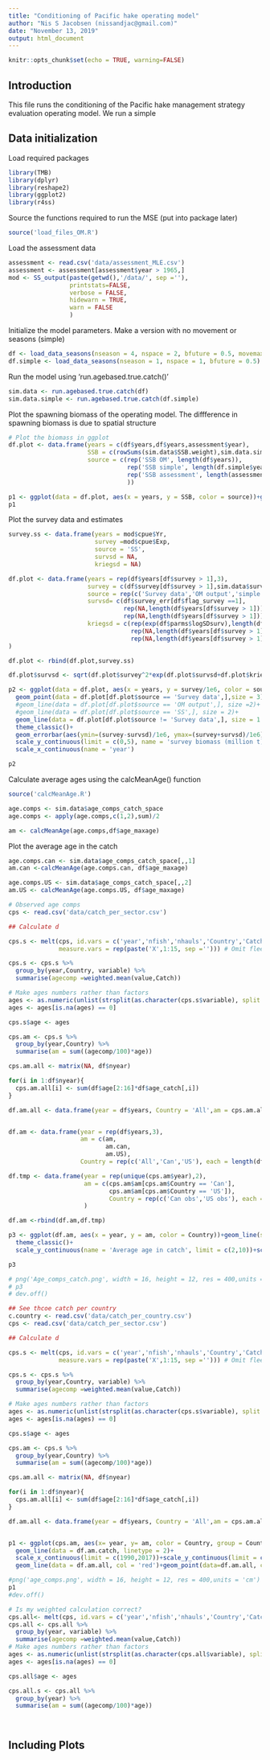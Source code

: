 ```yaml
---
title: "Conditioning of Pacific hake operating model"
author: "Nis S Jacobsen (nissandjac@gmail.com)"
date: "November 13, 2019"
output: html_document
---
```


```r
knitr::opts_chunk$set(echo = TRUE, warning=FALSE)
```

## Introduction 

This file runs the conditioning of the Pacific hake management strategy evaluation operating model. We run a simple 


## Data initialization

Load required packages
```r
library(TMB)
library(dplyr)
library(reshape2)
library(ggplot2)
library(r4ss)
```
Source the functions required to run the MSE (put into package later)
```r
source('load_files_OM.R')
```
Load the assessment data
```r
assessment <- read.csv('data/assessment_MLE.csv')
assessment <- assessment[assessment$year > 1965,]
mod <- SS_output(paste(getwd(),'/data/', sep =''), 
                 printstats=FALSE, 
                 verbose = FALSE, 
                 hidewarn = TRUE, 
                 warn = FALSE
                 )

```

Initialize the model parameters. Make a version with no movement or seasons (simple)
```r

df <- load_data_seasons(nseason = 4, nspace = 2, bfuture = 0.5, movemaxinit = 0.5, movefiftyinit =8)
df.simple <- load_data_seasons(nseason = 1, nspace = 1, bfuture = 0.5) # Prepare data for operating model
```


Run the model using 'run.agebased.true.catch()'

```r
sim.data <- run.agebased.true.catch(df)
sim.data.simple <- run.agebased.true.catch(df.simple)

```

Plot the spawning biomass of the operating model. The diffference in spawning biomass is due to spatial structure 
```r
# Plot the biomass in ggplot 
df.plot <- data.frame(years = c(df$years,df$years,assessment$year), 
                      SSB = c(rowSums(sim.data$SSB.weight),sim.data.simple$SSB.weight,assessment$SSB), 
                      source = c(rep('SSB OM', length(df$years)), 
                                 rep('SSB simple', length(df.simple$years)),
                                 rep('SSB assessment', length(assessment$year))
                                 ))

p1 <- ggplot(data = df.plot, aes(x = years, y = SSB, color = source))+geom_line(size = 2)+theme_classic()
p1

```

Plot the survey data and estimates 

```r
survey.ss <- data.frame(years = mod$cpue$Yr,
                        survey =mod$cpue$Exp,
                        source = 'SS',
                        survsd = NA,
                        kriegsd = NA)

df.plot <- data.frame(years = rep(df$years[df$survey > 1],3),
                      survey = c(df$survey[df$survey > 1],sim.data$survey[sim.data$survey > 1],sim.data.simple$survey[sim.data$survey > 1]),
                      source = rep(c('Survey data','OM output','simple model'), each = length(df$years[df$survey > 1])),
                      survsd= c(df$survey_err[df$flag_survey ==1], 
                                rep(NA,length(df$years[df$survey > 1])), 
                                rep(NA,length(df$years[df$survey > 1]))),
                      kriegsd = c(rep(exp(df$parms$logSDsurv),length(df$years[df$survey > 1])), 
                                  rep(NA,length(df$years[df$survey > 1])), 
                                  rep(NA,length(df$years[df$survey > 1])))
)

df.plot <- rbind(df.plot,survey.ss)

df.plot$survsd <- sqrt(df.plot$survey^2*exp(df.plot$survsd+df.plot$kriegsd-1))

p2 <- ggplot(data = df.plot, aes(x = years, y = survey/1e6, color = source))+
  geom_point(data = df.plot[df.plot$source == 'Survey data',],size = 3)+
  #geom_line(data = df.plot[df.plot$source == 'OM output',], size =2)+
  #geom_line(data = df.plot[df.plot$source == 'SS',], size = 2)+
  geom_line(data = df.plot[df.plot$source != 'Survey data',], size = 1.5)+
  theme_classic()+
  geom_errorbar(aes(ymin=(survey-survsd)/1e6, ymax=(survey+survsd)/1e6))+
  scale_y_continuous(limit = c(0,5), name = 'survey biomass (million t)')+
  scale_x_continuous(name = 'year')

p2
```

Calculate average ages using the calcMeanAge() function
```r
source('calcMeanAge.R')

age.comps <- sim.data$age_comps_catch_space
age.comps <- apply(age.comps,c(1,2),sum)/2

am <- calcMeanAge(age.comps,df$age_maxage)
```
Plot the average age in the catch 
```r
age.comps.can <- sim.data$age_comps_catch_space[,,1]
am.can <-calcMeanAge(age.comps.can, df$age_maxage)

age.comps.US <- sim.data$age_comps_catch_space[,,2]
am.US <- calcMeanAge(age.comps.US, df$age_maxage)

# Observed age comps
cps <- read.csv('data/catch_per_sector.csv')

## Calculate d

cps.s <- melt(cps, id.vars = c('year','nfish','nhauls','Country','Catch'),
              measure.vars = rep(paste('X',1:15, sep =''))) # Omit fleet from this df

cps.s <- cps.s %>% 
  group_by(year,Country, variable) %>% 
  summarise(agecomp =weighted.mean(value,Catch))

# Make ages numbers rather than factors
ages <- as.numeric(unlist(strsplit(as.character(cps.s$variable), split = "X")))
ages <- ages[is.na(ages) == 0]

cps.s$age <- ages

cps.am <- cps.s %>% 
  group_by(year,Country) %>% 
  summarise(am = sum((agecomp/100)*age))

cps.am.all <- matrix(NA, df$nyear)

for(i in 1:df$nyear){
  cps.am.all[i] <- sum(df$age[2:16]*df$age_catch[,i])
}

df.am.all <- data.frame(year = df$years, Country = 'All',am = cps.am.all)


df.am <- data.frame(year = rep(df$years,3), 
                    am = c(am,
                           am.can,
                           am.US), 
                    Country = rep(c('All','Can','US'), each = length(df$years)))

df.tmp <- data.frame(year = rep(unique(cps.am$year),2),
                     am = c(cps.am$am[cps.am$Country == 'Can'],
                            cps.am$am[cps.am$Country == 'US']),
                            Country = rep(c('Can obs','US obs'), each = length(unique(cps.am$year)))
                     )

df.am <-rbind(df.am,df.tmp)

p3 <- ggplot(df.am, aes(x = year, y = am, color = Country))+geom_line(size = 1)+
  theme_classic()+
  scale_y_continuous(name = 'Average age in catch', limit = c(2,10))+scale_x_continuous()

p3

```

```r
# png('Age_comps_catch.png', width = 16, height = 12, res = 400,units = 'cm')
# p3
# dev.off()

## See thcoe catch per country
c.country <- read.csv('data/catch_per_country.csv')
cps <- read.csv('data/catch_per_sector.csv')

## Calculate d

cps.s <- melt(cps, id.vars = c('year','nfish','nhauls','Country','Catch'),
              measure.vars = rep(paste('X',1:15, sep =''))) # Omit fleet from this df

cps.s <- cps.s %>% 
  group_by(year,Country, variable) %>% 
  summarise(agecomp =weighted.mean(value,Catch))

# Make ages numbers rather than factors
ages <- as.numeric(unlist(strsplit(as.character(cps.s$variable), split = "X")))
ages <- ages[is.na(ages) == 0]

cps.s$age <- ages

cps.am <- cps.s %>% 
  group_by(year,Country) %>% 
  summarise(am = sum((agecomp/100)*age))

cps.am.all <- matrix(NA, df$nyear)

for(i in 1:df$nyear){
  cps.am.all[i] <- sum(df$age[2:16]*df$age_catch[,i])
}

df.am.all <- data.frame(year = df$years, Country = 'All',am = cps.am.all)


p1 <- ggplot(cps.am, aes(x= year, y= am, color = Country, group = Country))+geom_line()+geom_point()+theme_classic()+
  geom_line(data = df.am.catch, linetype = 2)+
  scale_x_continuous(limit = c(1990,2017))+scale_y_continuous(limit = c(2.5,10),name = 'average age in catch')+
  geom_line(data = df.am.all, col = 'red')+geom_point(data=df.am.all, col ='red')

#png('age_comps.png', width = 16, height = 12, res = 400,units = 'cm')
p1
#dev.off()

# Is my weighted calculation correct? 
cps.all<- melt(cps, id.vars = c('year','nfish','nhauls','Country','Catch'),measure.vars = rep(paste('X',1:15, sep =''))) # Omit fleet from this df
cps.all <- cps.all %>% 
  group_by(year, variable) %>% 
  summarise(agecomp =weighted.mean(value,Catch))
# Make ages numbers rather than factors
ages <- as.numeric(unlist(strsplit(as.character(cps.all$variable), split = "X")))
ages <- ages[is.na(ages) == 0]

cps.all$age <- ages

cps.all.s <- cps.all %>% 
  group_by(year) %>% 
  summarise(am = sum((agecomp/100)*age))




```

## Including Plots

